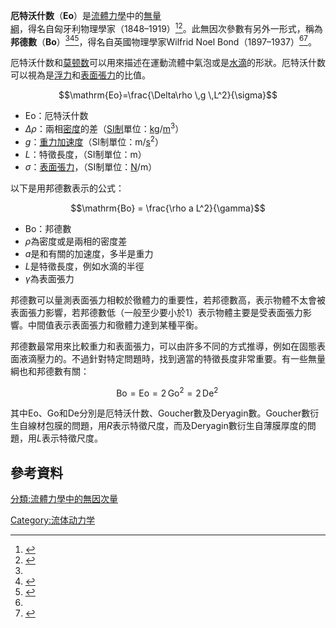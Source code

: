 '''厄特沃什数'''（'''Eo'''）是[[流體力學|流體力學]]中的[[無量綱|無量綱]]，得名自匈牙利物理學家{{link-en|羅蘭·厄特沃什|Loránd Eötvös}}（1848–1919）<ref name="Clift1978">
{{cite book|last=Clift|first=R.|last2=Grace|first2=J. R.|last3=Weber|first3=M. E.|title=Bubbles Drops and Particles|url=https://archive.org/details/bubblesdropspart0000clif|publisher=Academic Press|location=New York|year=1978|isbn=0-12-176950-X|page=[https://archive.org/details/bubblesdropspart0000clif/page/26 26]}}
</ref><ref name="Tryggvason2011">
{{cite book|last1=Tryggvason|first1=Grétar|last2=Scardovelli|first2=Ruben|last3=Zaleski|first3=Stéphane|title=Direct Numerical Simulations of Gas–Liquid Multiphase Flows|year=2011|publisher=Cambridge University Press|location=Cambridge, UK|isbn=9781139153195|url=http://www.cambridge.org/fr/knowledge/isbn/item6796659|page=43}}</ref>。此無因次參數有另外一形式，稱為'''邦德數'''（'''Bo'''）<ref name="Tryggvason2011" /><ref name="Hager2012">{{cite journal|last=Hager|first=Willi H.|title=Wilfrid Noel Bond and the Bond number|journal=Journal of Hydraulic Research|year=2012|volume=50|issue=1|pages=3–9|doi=10.1080/00221686.2011.649839|url=http://www.tandfonline.com/doi/abs/10.1080/00221686.2011.649839|access-date=2014-06-23|archive-date=2020-09-18|archive-url=https://web.archive.org/web/20200918082131/https://www.tandfonline.com/doi/abs/10.1080/00221686.2011.649839}}</ref><ref name=deGennes2004>{{cite book|last1=de Gennes|first1=Pierre-Gilles|last2=Brochard-Wyart|first2=Françoise|last3=Quéré|first3=David|title=Capillarity and Wetting Phenomena: Drops, Bubbles, Pearls, Waves|year=2004|publisher=Springer|location=New York|isbn=978-0-387-00592-8|url=http://www.springer.com/materials/surfaces+interfaces/book/978-0-387-00592-8|page=119|access-date=2014-06-23|archive-date=2020-02-15|archive-url=https://web.archive.org/web/20200215092003/https://www.springer.com/gp/book/9780387005928|dead-url=no}}</ref>，得名自英國物理學家Wilfrid Noel Bond（1897–1937）<ref name="Hager2012" /><ref>{{cite journal|title=Dr. W. N. Bond|journal=Nature|year=1937|volume=140|issue=3547|pages=716-716|doi=10.1038/140716a0|url=http://www.nature.com/nature/journal/v140/n3547/abs/140716a0.html|bibcode=1937Natur.140Q.716.|access-date=2014-06-23|archive-date=2016-11-07|archive-url=https://web.archive.org/web/20161107195118/http://www.nature.com/nature/journal/v140/n3547/abs/140716a0.html|dead-url=no}}</ref>。

厄特沃什数和[[莫顿数|莫顿数]]可以用來描述在運動流體中氣泡或是[[水滴|水滴]]的形狀。厄特沃什数可以視為是[[浮力|浮力]]和[[表面張力|表面張力]]的比值。

:<math>\mathrm{Eo}=\frac{\Delta\rho \,g \,L^2}{\sigma}</math>

* Eo：厄特沃什数
* <math>\Delta\rho</math>：兩相[[密度|密度]]的差（[[國際標準制|SI制]]單位：[[千克|kg]]/[[公尺|m]]<sup>3</sup>）
* ''g''：[[重力加速度|重力加速度]]（SI制單位：m/[[秒|s]]<sup>2</sup>）
* ''L''：特徵長度，（SI制單位：m）
* <math>\sigma</math>：[[表面張力|表面張力]]，（SI制單位：[[牛頓_(單位)|N]]/m）

以下是用邦德數表示的公式：

:<math>\mathrm{Bo} = \frac{\rho a L^2}{\gamma}</math>

* Bo：邦德數
* <math>\rho</math>為密度或是兩相的密度差
* ''a''是和{{link-en|徹體力|body force}}有關的加速度，多半是重力
* ''L''是特徵長度，例如水滴的半徑
* <math>\gamma</math>為表面張力

邦德數可以量測表面張力相較於徹體力的重要性，若邦德數高，表示物體不太會被表面張力影響，若邦德數低（一般至少要小於1）表示物體主要是受表面張力影響。中間值表示表面張力和徹體力達到某種平衡。

邦德數最常用來比較重力和表面張力，可以由許多不同的方式推導，例如在固態表面液滴壓力的{{link-en|尺度分析|scale analysis (mathematics)}}。不過針對特定問題時，找到適當的特徵長度非常重要。有一些無量綱也和邦德數有關：

:<math>\mathrm{Bo} = \mathrm{Eo} = 2\, \mathrm{Go}^2 = 2\, \mathrm{De}^2\,</math>

其中Eo、Go和De分別是厄特沃什数、Goucher數及Deryagin數。Goucher數衍生自線材包膜的問題，用''R''表示特徵尺度，而及Deryagin數衍生自薄膜厚度的問題，用''L''表示特徵尺度。

==參考資料==
{{reflist}}

{{NonDimFluMech}}

[[分類:流體力學中的無因次量|分類:流體力學中的無因次量]]
[[Category:流体动力学|Category:流体动力学]]